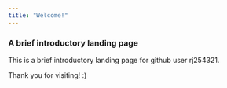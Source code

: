 ```yaml
---
title: "Welcome!"
---
```


### A brief introductory landing page

This is a brief introductory landing page for github user rj254321. 

Thank you for visiting! :)

